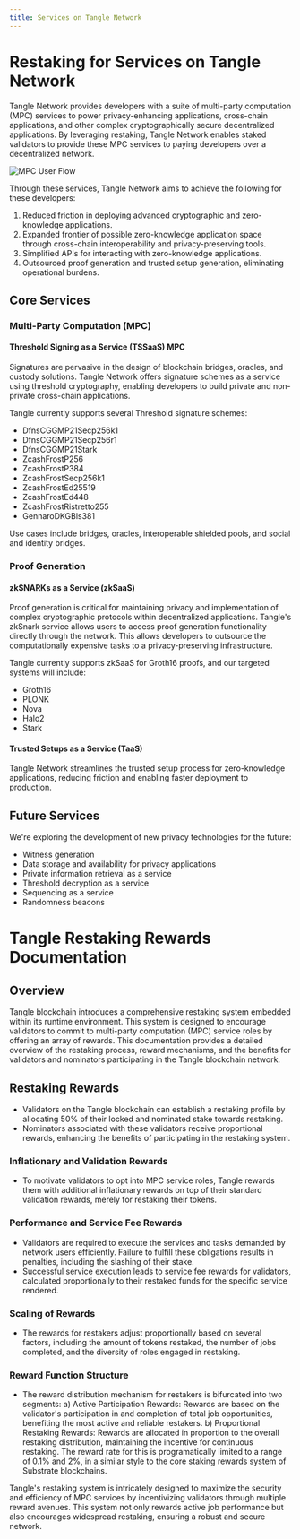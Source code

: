 ```yaml
---
title: Services on Tangle Network
---
```


# Restaking for Services on Tangle Network

Tangle Network provides developers with a suite of multi-party computation (MPC) services to power privacy-enhancing applications, cross-chain applications, and other complex cryptographically secure decentralized applications. By leveraging restaking, Tangle Network enables staked validators to provide these MPC services to paying developers over a decentralized network.

![MPC User Flow](/images/MPCaaS-flow.png)

Through these services, Tangle Network aims to achieve the following for these developers:

1. Reduced friction in deploying advanced cryptographic and zero-knowledge applications.
2. Expanded frontier of possible zero-knowledge application space through cross-chain interoperability and privacy-preserving tools.
3. Simplified APIs for interacting with zero-knowledge applications.
4. Outsourced proof generation and trusted setup generation, eliminating operational burdens.

## Core Services

### Multi-Party Computation (MPC)

#### Threshold Signing as a Service (TSSaaS) MPC

Signatures are pervasive in the design of blockchain bridges, oracles, and custody solutions. Tangle Network offers signature schemes as a service using threshold cryptography, enabling developers to build private and non-private cross-chain applications.

Tangle currently supports several Threshold signature schemes:

- DfnsCGGMP21Secp256k1
- DfnsCGGMP21Secp256r1
- DfnsCGGMP21Stark
- ZcashFrostP256
- ZcashFrostP384
- ZcashFrostSecp256k1
- ZcashFrostEd25519
- ZcashFrostEd448
- ZcashFrostRistretto255
- GennaroDKGBls381

Use cases include bridges, oracles, interoperable shielded pools, and social and identity bridges.

### Proof Generation

#### zkSNARKs as a Service (zkSaaS)

Proof generation is critical for maintaining privacy and implementation of complex cryptographic protocols within decentralized applications. Tangle's zkSnark service allows users to access proof generation functionality directly through the network. This allows developers to outsource the computationally expensive tasks to a privacy-preserving infrastructure.

Tangle currently supports zkSaaS for Groth16 proofs, and our targeted systems will include:

- Groth16
- PLONK
- Nova
- Halo2
- Stark

#### Trusted Setups as a Service (TaaS)

Tangle Network streamlines the trusted setup process for zero-knowledge applications, reducing friction and enabling faster deployment to production.

## Future Services

We're exploring the development of new privacy technologies for the future:

- Witness generation
- Data storage and availability for privacy applications
- Private information retrieval as a service
- Threshold decryption as a service
- Sequencing as a service
- Randomness beacons

# Tangle Restaking Rewards Documentation

## Overview

Tangle blockchain introduces a comprehensive restaking system embedded within its runtime environment. This system is designed to encourage validators to commit to multi-party computation (MPC) service roles by offering an array of rewards. This documentation provides a detailed overview of the restaking process, reward mechanisms, and the benefits for validators and nominators participating in the Tangle blockchain network.

## Restaking Rewards

- Validators on the Tangle blockchain can establish a restaking profile by allocating 50% of their locked and nominated stake towards restaking.
- Nominators associated with these validators receive proportional rewards, enhancing the benefits of participating in the restaking system.

### Inflationary and Validation Rewards

- To motivate validators to opt into MPC service roles, Tangle rewards them with additional inflationary rewards on top of their standard validation rewards, merely for restaking their tokens.

### Performance and Service Fee Rewards

- Validators are required to execute the services and tasks demanded by network users efficiently. Failure to fulfill these obligations results in penalties, including the slashing of their stake.
- Successful service execution leads to service fee rewards for validators, calculated proportionally to their restaked funds for the specific service rendered.

### Scaling of Rewards

- The rewards for restakers adjust proportionally based on several factors, including the amount of tokens restaked, the number of jobs completed, and the diversity of roles engaged in restaking.

### Reward Function Structure

- The reward distribution mechanism for restakers is bifurcated into two segments:
  a) Active Participation Rewards: Rewards are based on the validator's participation in and completion of total job opportunities, benefiting the most active and reliable restakers.
  b) Proportional Restaking Rewards: Rewards are allocated in proportion to the overall restaking distribution, maintaining the incentive for continuous restaking. The reward rate for this is programatically limited to a range of 0.1% and 2%, in a similar style to the core staking rewards system of Substrate blockchains.

Tangle's restaking system is intricately designed to maximize the security and efficiency of MPC services by incentivizing validators through multiple reward avenues. This system not only rewards active job performance but also encourages widespread restaking, ensuring a robust and secure network.
